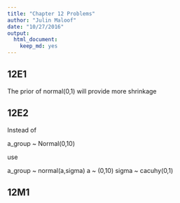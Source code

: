 ```yaml
---
title: "Chapter 12 Problems"
author: "Julin Maloof"
date: "10/27/2016"
output: 
  html_document: 
    keep_md: yes
---
```


## 12E1

The prior of normal(0,1) will provide more shrinkage

## 12E2

Instead of 

a_group ~ Normal(0,10)

use 

a_group ~ normal(a,sigma)
a ~ (0,10)
sigma ~ cacuhy(0,1)

## 12M1

